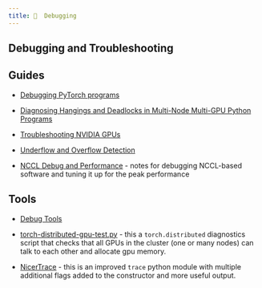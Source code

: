 ```yaml
---
title: 🐛  Debugging
---
```


## Debugging and Troubleshooting


## Guides

- [Debugging PyTorch programs](./pytorch.md)

- [Diagnosing Hangings and Deadlocks in Multi-Node Multi-GPU Python Programs](./torch-distributed-hanging-solutions.md)

- [Troubleshooting NVIDIA GPUs](../compute/accelerator/nvidia/debug.md)

- [Underflow and Overflow Detection](./underflow_overflow.md)

- [NCCL Debug and Performance](./nccl-performance-debug.md) - notes for debugging NCCL-based software and tuning it up for the peak performance


## Tools

- [Debug Tools](./tools.md)

- [torch-distributed-gpu-test.py](./torch-distributed-gpu-test.py) - this a `torch.distributed` diagnostics
  script that checks that all GPUs in the cluster (one or many nodes) can talk to each other and allocate gpu memory.

- [NicerTrace](./NicerTrace.py) - this is an improved `trace` python module with multiple additional flags added to the constructor and more useful output.

